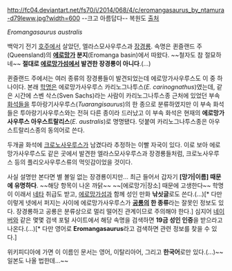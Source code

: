http://fc04.deviantart.net/fs70/i/2014/068/4/c/eromangasaurus_by_ntamura-d79leww.jpg?width=600
--크고 아름답다--
복원도 [http://ntamura.deviantart.com/ 출처]

''Eromangasaurus australis''

백악기 전기 [[호주]]에서 살았던, 엘라스모사우루스과 [[장경룡]]. 속명은 퀸즐랜드 주(Queensland)의 '''[[에로망가]] 분지'''(Eromanga basin)에서 따왔다. ~~철자도 참 절묘하네~~ '''절대로 [[에로망가섬]]에서 발견한 장경룡이 아니다'''.(...)

퀸즐랜드 주에서는 여러 종류의 장경룡들이 발견되었는데 에로망가사우루스도 이 중 하나이다. 본래 [[학명]]은 에로망가사우루스 카리노그나투스(''E. carinognathus'')였는데, 같은 시간에 스벤 삭스(Sven Sachs)라는 사람이 카리노그나투스종 근처에 있었던 부속 [[화석]]들을 투아랑기사우루스(''Tuarangisaurus'')의 한 종으로 분류하였지만 이 부속 화석들은 투아랑기사우루스와는 전혀 다른 종이라 드러났고 이 부속 화석은 현재의 '''에로망가사우루스 아우스트랄리스'''(''E. australis'')로 명명됐다. 덧붙여 카리노그나투스종은 아우스트랄리스종의 동의어로 쓴다.

두개골 화석에 [[크로노사우루스]]가 남겼다라 추정하는 이빨 자국이 있다. 이로 보아 에로망가사우루스도 같은 곳에서 발견한 엘라스모사우루스과 장경룡들처럼, 크로노사우루스 등의 플리오사우루스류의 먹잇감이었을 것이다.

사실 설명만 본다면 별 볼일 없는 장경룡이지만... 최근 들어서 갑자기 '''[망가|이름] 때문에 유명하다'''. ~~해당 항목이 나온 까닭~~ ~~[에로망가|장소] 때문에 고생한다~~ 학명이 이래서 [[네타]] 취급도 받고, [[에로망가섬]]과 함께 성인 만화 '''낚싯글'''로도 쓴다.(...)[* 다만 이렇게 넷에서 퍼지는 사이에 에로망가사우루스가 '''[[공룡]]의 한 종류'''라는 잘못인 정보도 있다. 장경룡하고 공룡은 분류상으로 멀리 떨어진 관계이므로 주의해야 한다.] 심지어 [[네이버]]와 같은 몇몇 검색 포털 사이트에서 해당 속명을 검색하면 '''19금 성인 인증'''을 받으라고 나온다.(...)[* 다만 영어로 '''Eromangasaurus'''라고 검색하면 관련 정보를 찾을 수 있다.]

위키피디아에 가면 이 이름인 문서는 영어, 이탈리아어, 그리고 '''한국어'''로만 있다.(...)~~일본도 나올 법한데...~~
